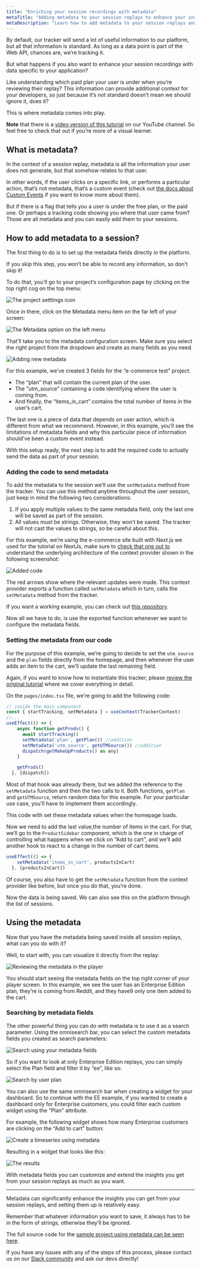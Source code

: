 ```yaml
---
title: "Enriching your session recordings with metadata"
metaTitle: "Adding metadata to your session replays to enhance your insights"
metaDescription: "Learn how to add metadata to your session replays and how to use it to improve the insights you get our of the platform"
---
```


<YoutubeVideo title="Watch how to use send metadata from your Next.js application"
  description="If you don't like reading, you can follow this video tutorial showing you how to send metadata from your application into the OpenReplay platform"
  videoURL="https://www.youtube.com/watch?v=ITcJCeKWQGU"
  />

By default, our tracker will send a lot of useful information to our platform, but all that information is standard. As long as a data point is part of the Web API, chances are, we’re tracking it.

But what happens if you also want to enhance your session recordings with data specific to your application?

Like understanding which paid plan your user is under when you’re reviewing their replay? This information can provide additional context for your developers, so just because it’s not standard doesn’t mean we should ignore it, does it?

This  is where metadata comes into play.

**Note** that there is a [video version of this tutorial](https://www.youtube.com/watch?v=ITcJCeKWQGU) on our YouTube channel. So feel free to check that  out if you’re more of a visual learner.

## What is metadata?

In the context of a session replay, metadata is all the information your user does not generate, but that somehow relates to that user.

In other words, if the user clicks on a specific link, or performs a particular action, that’s not metadata, that’s a custom event (check out [the docs about Custom Events](/installation/custom-events) if you want to know more about them).

But if there is a flag that tells you a user is under the free plan, or the paid one. Or perhaps a tracking code showing you where that user came from? Those are all metadata and you can easily add them to your sessions.

## How to add metadata to a session?

The first thing to do is to set up the metadata fields directly in the platform. 

If you skip this step, you won’t be able to record any information, so don’t skip it!

To do that, you’ll go to your project’s configuration page by clicking on the top right cog on the top menu:

![The project setttings icon](./images/metadata/metadata1.png)

Once in there, click on the Metadata menu item on the far left of your screen:

![The Metadata option on the left menu](./images/metadata/metadata2.png)

That’ll take you to the metadata configuration screen. Make sure you select the right project from the dropdown and create as many fields as you need.

![Adding new metadata](./images/metadata/metadata3.png)

For this example, we’ve created 3 fields for the “e-commerce test” project:

- The “plan” that will contain the current plan of the user.
- The “utm_source” containing a code identifying where the user is coming from.
- And finally, the “items_in_cart” contains the total number of items in the user’s cart.

The last one is a piece of data that depends on user action, which is different from what we recommend. However, in this example, you’ll see the limitations of metadata fields and why this particular piece of information should’ve been a custom event instead.

With this setup ready, the next step is to add the required code to actually send the data as part of your session.

### Adding the code to send metadata

To add the metadata to the session we’ll use the `setMetadata` method from the tracker. You can use this method anytime throughout the user session, just keep in mind the following two considerations:

1. If you apply multiple values to the same metadata field, only the last one will be saved as part of the session.
2. All values must be strings. Otherwise, they won’t be saved. The tracker will not cast the values to strings, so be careful about this.

For this example, we’re using the e-commerce site built with Next.js we used for the tutorial on NextJs, make sure to [check that one out to](https://docs.openreplay.com/tutorials/next) understand the underlying architecture of the context provider shown in the following screenshot:

![Added code](./images/metadata/metadata4.png)

The red arrows show where the relevant updates were made. This context provider exports a  function called `setMetadata` which in turn, calls the `setMetadata` method from the tracker.

If you want a working example, you can check out [this repository](https://github.com/deleteman/nextjs-commerce-example/tree/redux_metadata/site).     

Now all we have to do, is use the exported function whenever we want to configure the metadata fields.

### Setting the metadata from our code

For the purpose of this example, we’re going to decide to set the `utm_source` and the `plan` fields directly from the homepage, and then whenever the user adds an item to the cart, we’ll update the last remaining field.

Again, if you want to know how to instantiate this tracker, please [review the original tutorial](https://www.notion.so/do-openreplay-com-frontend-changes-are-not-showing-1337470f75f144cc96cf8ceadbc70389) where we cover everything in detail.

On the `pages/index.tsx` file, we’re going to add the following code:

```jsx
// inside the main component
const { startTracking, setMetadata } = useContext(TrackerContext)
//...
useEffect(() => {
    async function getProds() {
      await startTracking()
      setMetadata('plan', getPlan()) //addition 
      setMetadata('utm_source', getUTMSource()) //addition
      dispatch(getMakeUpProducts() as any)
    }

    getProds()
  }, [dispatch])
```

Most of that hook was already there, but we added the reference to the `setMetadata` function and then the two calls to it. Both functions, `getPlan` and `getUTMSource`, return random data for this example. For your particular use case, you’ll have to implement them accordingly.

This code with set these metadata values when the homepage loads.

Now we need to add the last value,the number of items in the cart. For that, we’ll go to the `ProductSidebar` component, which is the one in charge of controlling what happens when we click on “Add to cart”, and we’ll add another hook to react to a change in the number of cart items.

```jsx
useEffect(() => {
    setMetadata('items_in_cart', productsInCart)
  }, [productsInCart])
```

Of course, you also have to get the `setMetadata` function from the context provider like before, but once you do that, you’re done.

Now the data is being saved. We can also see this on the platform through the list of sessions.

## Using the metadata

Now that you have the metadata being saved inside all session replays, what can you do with it?

Well, to start with, you can visualize it directly from the replay:

![Reviewing the metadata in the player](./images/metadata/metadata5.png)

You should start seeing the metadata fields on the top right corner of your player screen. In this example, we see the user has an Enterprise Edition plan, they’re is coming from Reddit, and they have9 only one item added to the cart.

### Searching by metadata fields

The other powerful thing you can do with metadata is to use it as a search parameter. Using the omnisearch bar, you can select the custom metadata fields you created as search parameters:

![Search using your metadata fields](./images/metadata/metadata6.png)

So if you want to look at only Enterprise Edition replays, you can simply select the Plan field and filter it by “ee”, like so:

![Search by user plan](./images/metadata/metadata7.png)

You can also use the same omnisearch bar when creating a widget for your dashboard. So to continue with the EE example, if you wanted to create a dashboard only for Enterprise customers, you could filter each custom widget using the “Plan” attribute.

For example, the following widget shows how many Enterprise customers are clicking on the “Add to cart” button:

![Create a timeseries using metadata](./images/metadata/metadata8.png)

Resulting in a widget that looks like this:

![The results](./images/metadata/metadata9.png)

With metadata fields you can customize and extend the insights you get from your session replays as much as you want.

---

Metadata can significantly enhance the insights you can get from your session replays, and setting them up is relatively easy.

Remember that whatever information you want to save, it always has to be in the form of strings, otherwise they’ll be ignored.

The full source code for the [sample project using metadata can be seen here](https://github.com/deleteman/nextjs-commerce-example/tree/redux_metadata/site).

If you have any issues with any of the steps of this process, please contact us on our [Slack community](https://slack.openreplay.com/) and ask our devs directly!
